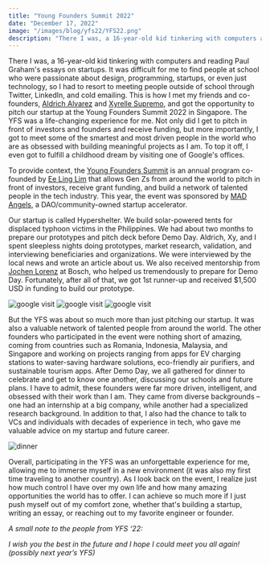 ```yaml
---
title: "Young Founders Summit 2022"
date: "December 17, 2022"
image: "/images/blog/yfs22/YFS22.png"
description: "There I was, a 16-year-old kid tinkering with computers and reading Paul Graham's essays on startups. It was difficult for me to find people at school who were passionate about design, programming, startups, or even just technology, so I had to resort to meeting people outside of school through Twitter, LinkedIn, and cold emailing. This is how I met my friends and co-founders, and Xyrelle Supremo, and got the opportunity to pitch our startup at the Young Founders Summit 2022 in Singapore. The YFS was a life-changing experience for me. Not only did I get to pitch in front of investors and founders and receive funding, but more importantly, I got to meet some of the smartest and most driven people in the world who are as obsessed with building meaningful projects as I am. To top it off, I even got to fulfill a childhood dream by visiting one of Google's offices."
---
```


<ImgText text="Me, Aldrich, and Xyrelle pitching our startup at demo day" />

There I was, a 16-year-old kid tinkering with computers and reading Paul Graham's essays on startups. It was difficult for me to find people at school who were passionate about design, programming, startups, or even just technology, so I had to resort to meeting people outside of school through Twitter, LinkedIn, and cold emailing. This is how I met my friends and co-founders, <a href="https://www.aldrichalvarez.com/" target="_blank">Aldrich Alvarez</a> and <a href="https://www.linkedin.com/in/xyrelle-supremo-6b9797218/" target="_blank">Xyrelle Supremo</a>, and got the opportunity to pitch our startup at the Young Founders Summit 2022 in Singapore. The YFS was a life-changing experience for me. Not only did I get to pitch in front of investors and founders and receive funding, but more importantly, I got to meet some of the smartest and most driven people in the world who are as obsessed with building meaningful projects as I am. To top it off, I even got to fulfill a childhood dream by visiting one of Google's offices.

To provide context, the <a href="https://www.smarterme.sg/yfs" target="_blank">Young Founders Summit</a> is an annual program co-founded by <a href="https://sg.linkedin.com/in/ee-ling-lim?original_referer=" target="_blank">Ee Ling Lim</a> that allows Gen Zs from around the world to pitch in front of investors, receive grant funding, and build a network of talented people in the tech industry. This year, the event was sponsored by <a href="https://madangels.xyz/" target="_blank">MAD Angels</a>, a DAO/community-owned startup accelerator.

Our startup is called Hypershelter. We build solar-powered tents for displaced typhoon victims in the Philippines. We had about two months to prepare our prototypes and pitch deck before Demo Day. Aldrich, Xy, and I spent sleepless nights doing prototypes, market research, validation, and interviewing beneficiaries and organizations. We were interviewed by the local news and wrote an article about us. We also received mentorship from <a href="https://www.linkedin.com/in/jochen-lorenz-7626951/" target="_blank">Jochen Lorenz</a> at Bosch, who helped us tremendously to prepare for Demo Day. Fortunately, after all of that, we got 1st runner-up and received $1,500 USD in funding to build our prototype.

<Zoom>
  <Image
    alt="google visit"
    src="/images/blog/yfs22/googlelogo.png"
    width={1536}
    height={2048}
  />
</Zoom>
<ImgText text="Google Logo" />
<Zoom>
  <Image
    alt="google visit"
    src="/images/blog/yfs22/lol.jpeg"
    width={1536}
    height={2048}
  />
</Zoom>
<ImgText text="selfie in an elavator at Google" />
<Zoom>
  <Image
    alt="google visit"
    src="/images/blog/yfs22/googlepic.jpeg"
    width={4000}
    height={3000}
  />
</Zoom>
<ImgText text="cool looking shot" />

But the YFS was about so much more than just pitching our startup. It was also a valuable network of talented people from around the world. The other founders who participated in the event were nothing short of amazing, coming from countries such as Romania, Indonesia, Malaysia, and Singapore and working on projects ranging from apps for EV charging stations to water-saving hardware solutions, eco-friendly air purifiers, and sustainable tourism apps. After Demo Day, we all gathered for dinner to celebrate and get to know one another, discussing our schools and future plans. I have to admit, these founders were far more driven, intelligent, and obsessed with their work than I am. They came from diverse backgrounds – one had an internship at a big company, while another had a specialized research background. In addition to that, I also had the chance to talk to VCs and individuals with decades of experience in tech, who gave me valuable advice on my startup and future career.

<Zoom>
  <Image
    alt="dinner"
    src="/images/blog/yfs22/dinner.png"
    width={1946}
    height={1532}
  />
</Zoom>
<ImgText text="networking dinner" />

Overall, participating in the YFS was an unforgettable experience for me, allowing me to immerse myself in a new environment (it was also my first time traveling to another country). As I look back on the event, I realize just how much control I have over my own life and how many amazing opportunities the world has to offer. I can achieve so much more if I just push myself out of my comfort zone, whether that's building a startup, writing an essay, or reaching out to my favorite engineer or founder.

_A small note to the people from YFS ‘22:_

_I wish you the best in the future and I hope I could meet you all again! (possibly next year’s YFS)_
